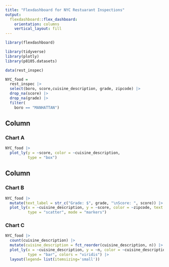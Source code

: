 ```yaml
---
title: "Flexdashboard for NYC Restuarant Inspections"
output: 
  flexdashboard::flex_dashboard:
    orientation: columns
    vertical_layout: fill
---
```


```r
library(flexdashboard)

library(tidyverse)
library(plotly)
library(p8105.datasets)

data(rest_inspec)

NYC_food =
  rest_inspec |> 
  select(boro, score,cuisine_description, grade, zipcode) |> 
  drop_na(score) |> 
  drop_na(grade) |>
  filter(
    boro == "MANHATTAN")
```

Column {data-width=650}
-----------------------------------------------------------------------

### Chart A

```r
NYC_food |> 
  plot_ly(y = ~score, color = ~cuisine_description, 
          type = "box")
```

Column {data-width=350}
-----------------------------------------------------------------------

### Chart B

```r
NYC_food |> 
  mutate(text_label = str_c("Grade: $", grade, "\nScore: ", score)) |> #\n: line break
  plot_ly(x = ~cuisine_description, y = ~score, color = ~zipcode, text = ~text_label,
          type = "scatter", mode = "markers")
```

### Chart C

```r
NYC_food |>
  count(cuisine_description) |> 
  mutate(cuisine_description = fct_reorder(cuisine_description, n)) |>
  plot_ly(x = ~cuisine_description, y = ~n, color = ~cuisine_description,
          type = "bar", colors = "viridis") |>
  layout(legend= list(itemsizing='small'))
```

